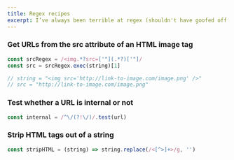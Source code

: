 ```yaml
---
title: Regex recipes
excerpt: I’ve always been terrible at regex (shouldn't have goofed off so much in Formal Languages). Here are some common snippets that come in handy.
---
```


<Bookmark url='https://verbalregex.com' />

### Get URLs from the src attribute of an HTML image tag

```js
const srcRegex = /<img.*?src=['"](.*?)['"]/
const src = srcRegex.exec(string)[1]

// string = "<img src='http://link-to-image.com/image.png' />"
// src = "http://link-to-image.com/image.png"
```

### Test whether a URL is internal or not

```js
const internal = /^\/(?!\/)/.test(url)
```

### Strip HTML tags out of a string

```js
const stripHTML = (string) => string.replace(/<[^>]+>/g, '')
```
